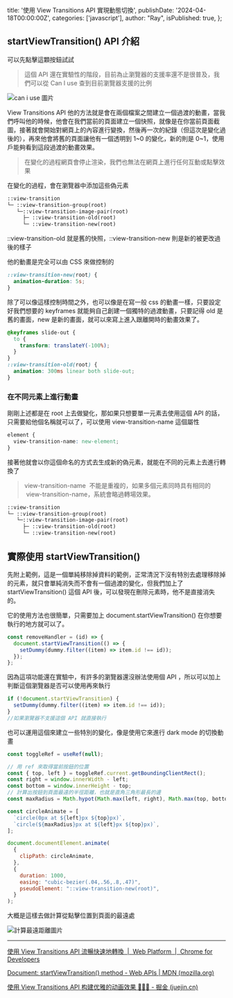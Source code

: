   title: '使用 View Transitions API 實現動態切換',
  publishDate: '2024-04-18T00:00:00Z',
  categories: ['javascript'],
  author: "Ray",
  isPublished: true,
};

## startViewTransition() API 介紹

<div className='flex-col flex items-center justify-center'>
 <span className="animate-bounce flex flex-col items-center">可以先點擊這顆按鈕試試<FaArrowDown /></span>
 <ThemeSwitch />
</div>

> 這個 API 還在實驗性的階段，目前為止瀏覽器的支援率還不是很普及，我們可以從 Can I use 查到目前瀏覽器支援的比例

![can i use 圖片](https://imgur.com/wCpIIch.jpeg)

View Transitions API 他的方法就是會在兩個檔案之間建立一個過渡的動畫，當我們呼叫他的時候，他會在我們當前的頁面建立一個快照，就像是在你當前頁面截圖，接著就會開始對網頁上的內容進行變換，然後再一次的紀錄（但這次是變化過後的），再來他會將舊的頁面讓他有一個透明到 1~0 的變化，新的則是 0~1，使用戶能夠看到這段過渡的動畫效果。

> 在變化的過程網頁會停止渲染，我們也無法在網頁上進行任何互動或點擊效果

在變化的過程，會在瀏覽器中添加這些偽元素

```html
::view-transition 
└─ ::view-transition-group(root)
   └─::view-transition-image-pair(root) 
     ├─ ::view-transition-old(root) 
     └─ ::view-transition-new(root)
```

::view-transition-old 就是舊的快照，::view-transition-new 則是新的被更改過後的樣子

他的動畫是完全可以由 CSS 來做控制的

```css
::view-transition-new(root) {
  animation-duration: 5s;
}
```

除了可以像這樣控制時間之外，也可以像是在寫一般 css 的動畫一樣，只要設定好我們想要的 keyframes 就能夠自己創建一個獨特的過渡動畫，只要記得 old 是舊的畫面，new 是新的畫面，就可以來寫上進入跟離開時的動畫效果了。

```css
@keyframes slide-out {
  to {
    transform: translateY(-100%);
  }
}
::view-transition-old(root) {
  animation: 300ms linear both slide-out;
}
```

### 在不同元素上進行動畫

剛剛上述都是在 root 上去做變化，那如果只想要單一元素去使用這個 API 的話，只需要給他個名稱就可以了，可以使用 view-transition-name 這個屬性

```css
element {
  view-transition-name: new-element;
}
```

接著他就會以你這個命名的方式去生成新的偽元素，就能在不同的元素上去進行轉換了

> view-transition-name  不能是重複的，如果多個元素同時具有相同的  view-transition-name，系統會略過轉場效果。

```html
::view-transition 
└─ ::view-transition-group(root)
   └─::view-transition-image-pair(root) 
     ├─ ::view-transition-old(root)
     └─ ::view-transition-new(root)
```

## 實際使用 startViewTransition()

<CodeEmbed
  id="preview/BaEdqWo?default-tab=result&theme-id=dark"
  title="View Transitions API Remove Element"
  type="0"
/>

先附上範例，這是一個單純移除掉資料的範例，正常清況下沒有特別去處理移除掉的元素，就只會單純消失而不會有一個過渡的變化，但我們加上了 startViewTransition() 這個 API 後，可以發現在刪除元素時，他不是直接消失的。

它的使用方法也很簡單，只需要加上 document.startViewTransition() 在你想要執行的地方就可以了。

```javascript
const removeHandler = (id) => {
  document.startViewTransition(() => {
    setDummy(dummy.filter((item) => item.id !== id));
  });
};
```

因為這項功能還在實驗中，有許多的瀏覽器還沒辦法使用個 API ，所以可以加上判斷這個瀏覽器是否可以使用再來執行

```javascript
if (!document.startViewTransition) {
  setDummy(dummy.filter((item) => item.id !== id));
}
//如果瀏覽器不支援這個 API 就直接執行
```


<CodeEmbed
  id="preview/OJGjWdE?default-tab=result&theme-id=dark"
  title="View Transitions API"
  type="0"
/>

也可以運用這個來建立一些特別的變化，像是使用它來進行 dark mode 的切換動畫

```javascript
const toggleRef = useRef(null);

// 用 ref 來取得當前按鈕的位置
const { top, left } = toggleRef.current.getBoundingClientRect(); 
const right = window.innerWidth - left;
const bottom = window.innerHeight - top;
// 計算出按鈕到頁面最遠的半徑距離，也就是直角三角形最長的邊
const maxRadius = Math.hypot(Math.max(left, right), Math.max(top, bottom)); 

const circleAnimate = [
  `circle(0px at ${left}px ${top}px)`,
  `circle(${maxRadius}px at ${left}px ${top}px)`,
];

document.documentElement.animate(
  {
    clipPath: circleAnimate,
  },
  {
    duration: 1000,
    easing: "cubic-bezier(.04,.56,.8,.47)",
    pseudoElement: "::view-transition-new(root)",
  }
);
```

大概是這樣去做計算從點擊位置到頁面的最遠處

![計算最遠距離圖片](https://imgur.com/Kk2h9xi.jpeg)

---

[使用 View Transitions API 流暢快速地轉換  |  Web Platform  |  Chrome for Developers](https://developer.chrome.com/docs/web-platform/view-transitions?hl=zh-tw#how-these-transitions-work)

[Document: startViewTransition() method - Web APIs | MDN (mozilla.org)](https://developer.mozilla.org/en-US/docs/Web/API/Document/startViewTransition)

[使用 View Transitions API 构建优雅的动画效果 💢💢💢 - 掘金 (juejin.cn)](https://juejin.cn/post/7282889267028770877)
